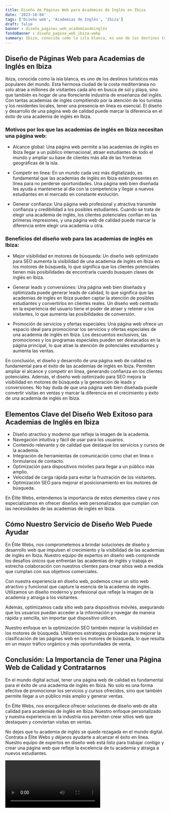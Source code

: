 ```yaml
---
title: Diseño de Páginas Web para Academias de Inglés en Ibiza
date: '2023-10-04'
tags: ['Diseño web', 'Academias de Inglés', 'Ibiza']
draft: false
banner : diseño_paginas_web_academiasdeinglés
fondoBanner : diseño_pagina_web_ibiza.webp
summary: Ibiza, conocida como la isla blanca, es uno de los destinos turísticos más populares del mundo. Esta hermosa ciudad de la costa mediterránea no solo atrae a millones de visitantes cada año en busca de sol y playa, sino que también es hogar de una floreciente industria de enseñanza del inglés. Con tantas academias de inglés compitiendo por la atención de los turistas y los residentes locales, tener una presencia en línea es esencial. El diseño y desarrollo de una página web de calidad puede marcar la diferencia en el éxito de una academia de inglés en Ibiza.
---
```


## Diseño de Páginas Web para Academias de Inglés en Ibiza

Ibiza, conocida como la isla blanca, es uno de los destinos turísticos más populares del mundo. Esta hermosa ciudad de la costa mediterránea no solo atrae a millones de visitantes cada año en busca de sol y playa, sino que también es hogar de una floreciente industria de enseñanza del inglés. Con tantas academias de inglés compitiendo por la atención de los turistas y los residentes locales, tener una presencia en línea es esencial. El diseño y desarrollo de una página web de calidad puede marcar la diferencia en el éxito de una academia de inglés en Ibiza.

### Motivos por los que las academias de inglés en Ibiza necesitan una página web:

- Alcance global: Una página web permite a las academias de inglés en Ibiza llegar a un público internacional, atraer estudiantes de todo el mundo y ampliar su base de clientes más allá de las fronteras geográficas de la isla.

- Competir en línea: En un mundo cada vez más digitalizado, es fundamental que las academias de inglés en Ibiza estén presentes en línea para no perderse oportunidades. Una página web bien diseñada les ayuda a mantenerse al día con la competencia y llegar a nuevos estudiantes en el mercado en constante evolución.

- Generar confianza: Una página web profesional y atractiva transmite confianza y credibilidad a los posibles estudiantes. Cuando se trata de elegir una academia de inglés, los clientes potenciales confían en las primeras impresiones, y una página web de calidad puede marcar la diferencia entre elegir una academia u otra.

### Beneficios del diseño web para las academias de inglés en Ibiza:

- Mejor visibilidad en motores de búsqueda: Un diseño web optimizado para SEO aumenta la visibilidad de una academia de inglés en Ibiza en los motores de búsqueda, lo que significa que los clientes potenciales tienen más posibilidades de encontrarla cuando busquen clases de inglés en Ibiza.

- Generar leads y conversiones: Una página web bien diseñada y optimizada puede generar leads de calidad, lo que significa que las academias de inglés en Ibiza pueden captar la atención de posibles estudiantes y convertirlos en clientes reales. Un diseño web centrado en la experiencia del usuario tiene el poder de atraer y retener a los visitantes, lo que aumenta las posibilidades de conversión.

- Promoción de servicios y ofertas especiales: Una página web ofrece un espacio ideal para promocionar los servicios y ofertas especiales de una academia de inglés en Ibiza. Los descuentos exclusivos, las promociones y los programas especiales pueden ser destacados en la página principal, lo que atrae la atención de potenciales estudiantes y aumenta las ventas.

En conclusión, el diseño y desarrollo de una página web de calidad es fundamental para el éxito de las academias de inglés en Ibiza. Permiten ampliar el alcance y competir en línea, generando confianza en los clientes potenciales. Además, el diseño web optimizado para SEO mejora la visibilidad en motores de búsqueda y la generación de leads y conversiones. No hay duda de que una página web bien diseñada puede convertir visitas en ventas y marcar la diferencia en el crecimiento y éxito de una academia de inglés en Ibiza.

<GifSeo />

<Cta />

## Elementos Clave del Diseño Web Exitoso para Academias de Inglés en Ibiza

- Diseño atractivo y moderno que refleje la imagen de la academia.
- Navegación intuitiva y fácil de usar para los usuarios.
- Contenido relevante y de calidad que destaque los servicios y cursos de la academia.
- Integración de herramientas de comunicación como chat en línea o formularios de contacto.
- Optimización para dispositivos móviles para llegar a un público más amplio.
- Velocidad de carga rápida para evitar la frustración de los visitantes.
- Optimización SEO para mejorar el posicionamiento en los motores de búsqueda.

En Élite Webs, entendemos la importancia de estos elementos clave y nos especializamos en ofrecer diseños web personalizados que cumplan con las necesidades de las academias de inglés en Ibiza.

## Cómo Nuestro Servicio de Diseño Web Puede Ayudar

En Élite Webs, nos comprometemos a brindar soluciones de diseño y desarrollo web que impulsen el crecimiento y la visibilidad de las academias de inglés en Ibiza. Nuestro equipo de expertos en diseño web comprende los desafíos únicos que enfrentan las academias de inglés y trabaja en estrecha colaboración con nuestros clientes para crear sitios web a medida que cumplan con sus objetivos comerciales.

Con nuestra experiencia en diseño web, podemos crear un sitio web atractivo y funcional que capture la esencia de la academia de inglés. Utilizamos un diseño moderno y profesional que refleje la imagen de la academia y atraiga a los visitantes.

Además, optimizamos cada sitio web para dispositivos móviles, asegurando que los usuarios puedan acceder a la información y navegar de manera rápida y sencilla, sin importar qué dispositivo utilicen.

Nuestro enfoque en la optimización SEO también mejorar la visibilidad en los motores de búsqueda. Utilizamos estrategias probadas para mejorar la clasificación de las páginas web en los motores de búsqueda, lo que resulta en un mayor tráfico orgánico y más oportunidades de venta.

## Conclusión: La Importancia de Tener una Página Web de Calidad y Contratarnos

En el mundo digital actual, tener una página web de calidad es fundamental para el éxito de una academia de inglés en Ibiza. No solo es una forma efectiva de promocionar los servicios y cursos ofrecidos, sino que también permite llegar a un público más amplio y generar ventas.

En Élite Webs, nos enorgullece ofrecer soluciones de diseño web de alta calidad para academias de inglés en Ibiza. Nuestro enfoque personalizado y nuestra experiencia en la industria nos permiten crear sitios web que destaquen y conviertan visitas en ventas.

No dejes que tu academia de inglés se quede rezagada en el mundo digital. Contrata a Élite Webs y déjanos ayudarte a alcanzar el éxito en línea. Nuestro equipo de expertos en diseño web está listo para trabajar contigo y crear una página web que refleje la excelencia de tu academia y atraiga a nuevos estudiantes.

<Video />

<CtaBot job='Academias de Inglés' city='Ibiza'/>

<Gmaps query='Ibiza+españa+maps' />